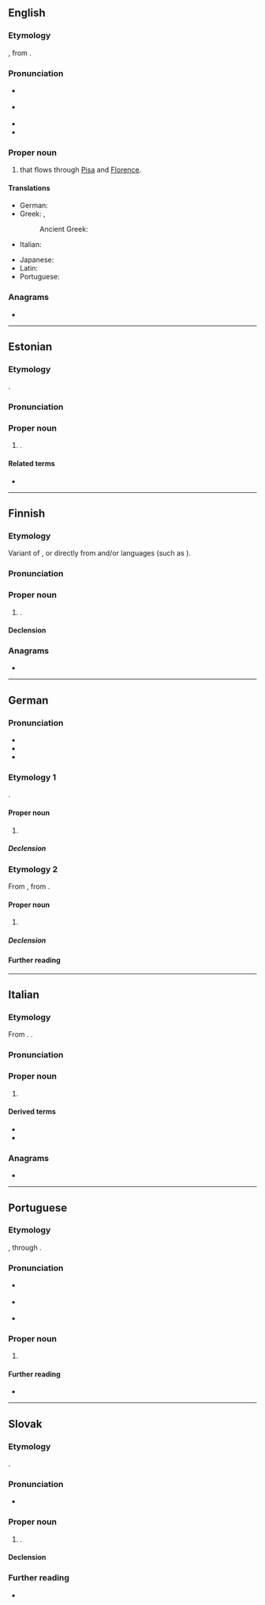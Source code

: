 {{also|Arņo}}
==English==

===Etymology===
{{bor|en|it|Arno}}, from {{der|en|la|Arnus}}. {{etystub|en}}

===Pronunciation===
{{wikipedia}}
* {{a|UK}} {{IPA|en|/ˈɑːnəʊ/}}
* {{a|US}} {{IPA|en|/ˈɑɹnoʊ/}}
* {{enPR|ärʹnō}}
* {{rhymes|en|ɑː(ɹ)nəʊ|s=2}}

===Proper noun===
{{en-proper noun}}

# {{place|en|river|r/Tuscany}} that flows through [[Pisa]] and [[Florence]].

====Translations====
{{trans-top|river in Tuscany}}
* German: {{t+|de|Arno|m}}
* Greek: {{t|el|Άρνος|m}}, {{t|el|Άρνο|n}}
*: Ancient Greek: {{t|grc|Ἄρνος|m}}
* Italian: {{t+|it|Arno|m}}
{{trans-mid}}
* Japanese: {{t|ja|アルノ川|tr=アルノがわ, Aruno-gawa}}
* Latin: {{t|la|Arnus|m}}
* Portuguese: {{t|pt|Arno|m}}
{{trans-bottom}}

===Anagrams===
* {{anagrams|en|a=anor|Aron|NRAO|Nora|Oran|Rona|roan|rona}}

----

==Estonian==

===Etymology===
{{clipping|et|Arnold}}.

===Pronunciation===
{{rfp|et}}

===Proper noun===
{{et-proper noun}}

# {{given name|et|male|dim=Arnold}}.

====Related terms====
* {{l|et|Aarne}}

----

==Finnish==

===Etymology===
Variant of {{m|fi|Aarno}}, or directly from {{der|fi|de|Arno}} and/or {{der|fi|gmq}} languages (such as {{cog|sv|Arne}}).

===Pronunciation===
{{fi-p}}

===Proper noun===
{{fi-proper noun}}

# {{given name|fi|male}}.

====Declension====
{{fi-decl-valo|Arn|||o|a}}

===Anagrams===
* {{anagrams|fi|a=anor|aron|oran|raon}}

----

==German==

===Pronunciation===
* {{IPA|de|/ˈaʁno/}}
* {{audio|de|De-Arno.ogg|Audio}}
* {{hyphenation|de|Ar|no}}

===Etymology 1===
{{clipping|de}}.

====Proper noun====
{{de-proper noun|m}}

# {{given name|de|male|dim=Arnold|q=also diminutive of other [[Germanic]] compound names beginning with ''Arn-'' "eagle"}}

=====Declension=====
{{de-decl-noun-m|prop=1|n=sg|s}}

===Etymology 2===
From {{bor|de|it|Arno}}, from {{der|de|la|Arnus}}. {{etystub|de}}

====Proper noun====
{{de-proper noun|m|Arno|gen2=Arnos|head=[[der]] Arno}}

# {{place|de|river|r/Tuscany|t1=Arno}}

=====Declension=====
{{de-decl-noun-m|prop=1|n=sg|(s)}}

====Further reading====
{{pedia|lang=de|Arno (Tyrrhenisches Meer)|Arno}}

----

==Italian==
{{wikipedia|lang=it}}

===Etymology===
From {{inh|it|la|Arnus}}. {{etystub|it}}.

===Pronunciation===
{{it-pr|Àrno}}

===Proper noun===
{{it-proper noun|m|head=[[l']]Arno}}

# {{place|it|river|r/Tuscany|t1=Arno}}

====Derived terms====
* {{l|it|lungarno}}
* {{l|it|oltrarno}}

===Anagrams===
* {{anagrams|it|a=anor|Naro|orna}}

----

==Portuguese==

===Etymology===
{{der|pt|la|Arnus}}, through {{bor|pt|it|Arno}}. {{etystub|en}}

===Pronunciation===
* {{a|Brazil}} {{IPA|pt|/ˈaʁ.nu/}}
* {{a|Portugal}} {{IPA|pt|/ˈaɾ.nu/}}
* {{hyphenation|pt|Ar|no}}

===Proper noun===
{{pt-proper noun|m|head=[[o]] Arno}}

# {{place|pt|river|r/Tuscany|t1=Arno}}

====Further reading====
* {{pedia|Rio Arno|Arno|lang=pt}}

----

==Slovak==

===Etymology===
{{clipping|sk|Arnold}}.

===Pronunciation===
* {{sk-IPA}}

===Proper noun===
{{sk-proper noun|g=m|gen=Arna|decl=chlap}}

# {{given name|et|male|dim=Arnold}}.

====Declension====
{{sk-decl-noun-sg|Arno|Arna|Arnovi|Arna|Arnovi|Arnom}}

===Further reading===
* {{R:SDK|Arnold}}